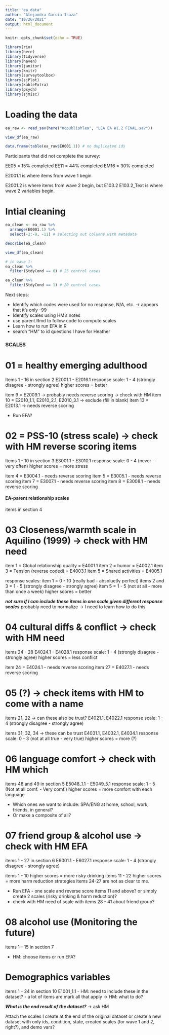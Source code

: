 ```yaml
---
title: "ea_data"
author: "Alejandra Garcia Isaza"
date: "10/26/2021"
output: html_document
---
```


```r
knitr::opts_chunk$set(echo = TRUE)

library(rio)
library(here)
library(tidyverse)
library(haven)
library(janitor)
library(knitr)
library(surveytoolbox)
library(sjPlot)
library(kableExtra)
library(psych)
library(sjmisc)

```

# Loading the data
```r
ea_raw <- read_sav(here("nopublishlea", "LEA EA W1.2 FINAL.sav"))

view_df(ea_raw)

data.frame(table(ea_raw$E0001.1)) # no duplicated ids

```

Participants that did not complete the survey:

EE05 = 15% completed
EE11 = 44% completed
EM16 = 30% completed

E2001.1 is where items from wave 1 begin

E2001.2 is where items from wave 2 begin, but E103.2
E103.2_Text is where wave 2 variables begin.


# Intial cleaning
```r
ea_clean <- ea_raw %>% 
  arrange(E0001.1) %>%
  select(-2:-9, -11) # selecting out columns with metadata
```

```r
describe(ea_clean)
```


```r

view_df(ea_clean)

# in wave 1:
ea_clean %>%
  filter(StdyCond == 0) # 25 control cases

ea_clean %>%
  filter(StdyCond == 1) # 20 control cases
```

Next steps:

- Identify which codes were used for no response, N/A, etc. -> appears that it's only -99
- Identify scales using HM's notes
- use parent.Rmd to follow code to compute scales
- Learn how to run EFA in R
- search "HM" to id questions I have for Heather

### SCALES ###

# 01 = healthy emerging adulthood 
Items 1 - 16 in section 2
E2001.1 - E2016.1
response scale: 1 - 4 (strongly disagree - strongly agree)
higher scores = better 

item 9 = 	E2009.1 -> probably needs reverse scoring -> check with HM
item 10 = E2010_1.1, E2010_2.1, E2010_3.1 -> exclude (fill in blank)
item 13 = E2013.1 -> needs reverse scoring 

- Run EFA?


# 02 = PSS-10 (stress scale) -> check with HM reverse scoring items
Items 1 - 10 in section 3
E3001.1 - E3010.1
response scale: 0 - 4 (never - very often)
higher scores = more stress

item 4 = E3004.1 - needs reverse scoring
item 5 = E3005.1 - needs reverse scoring
item 7 = E3007.1 - needs reverse scoring
item 8 = E3008.1 - needs reverse scoring


#### EA-parent relationship scales ####
items in section 4

# 03 Closeness/warmth scale in Aquilino (1999) -> check with HM need
item 1 = Global relationship quality = E4001.1
item 2 = humor = E4002.1
item 3 = Tension (reverse coded) = E4003.1
item 5 = Shared activities = E4005.1

response scales: 
item 1 = 0 - 10 (really bad - absoluetly perfect)
items 2 and 3 = 1 - 5 (strongly disagree - strongly agree)
item 5 = 1 - 5 (not at all - more than once a week)
higher scores = better 

***not sure if I can include these items in one scale given different response scales*** probably need to normalize -> I need to learn how to do this

# 04 cultural diffs & conflict -> check with HM need
items 24 - 28
E4024.1 - E4028.1
response scale: 1 - 4 (strongly disagree - strongly agree)
higher scores = less conflict

item 24 = E4024.1 - needs reverse scoring
item 27 = E4027.1 - needs reverse scoring

# 05 (?) -> check items with HM to come with a name
items 21, 22 -> can these also be trust?
E4021.1, E4022.1
response scale: 1 - 4 (strongly disagree - strongly agree)

items 31, 32, 34 -> these can be trust
E4031.1, E4032.1, E4034.1
response scale: 0 - 3 (not at all true - very true)
higher scores = more (?)

# 06 language comfort -> check with HM which
items 48 and 49 in section 5
E5048_1.1 - E5049_5.1
response scale: 1 - 5 (Not at all comf. - Very comf.)
higher scores = more comfort with each language

- Which ones we want to include: SPA/ENG at home, school, work, friends, in general?
- Or make a composite of all?

# 07 friend group & alcohol use -> check with HM EFA
items 1 - 27 in section 6
E6001.1 - E6027.1
response scale: 1 - 4 (strongly disagree - strongly agree)

items 1 - 10 higher scores = more risky drinking 
items 11 - 22 higher scores = more harm reduction strategies
items 24-27 are not as clear to me. 

- Run EFA - one scale and reverse score items 11 and above? or simply create 2 scales (risky drinking & harm reduction)?
- check with HM need of scale with items 28 - 41 about friend group? 

# 08 alcohol use (Monitoring the future)
items 1 - 15 in section 7 

- HM: choose items or run EFA?

# Demographics variables
items 1 - 24 in section 10
E1001_1.1
- HM: need to include these in the dataset?
- a lot of items are mark all that apply -> HM: what to do?


***What is the end result of the dataset?*** -> ask HM

Attach the scales I create at the end of the original dataset or create a new dataset with only ids, condition, state, created scales (for wave 1 and 2, right?), and demo vars?


